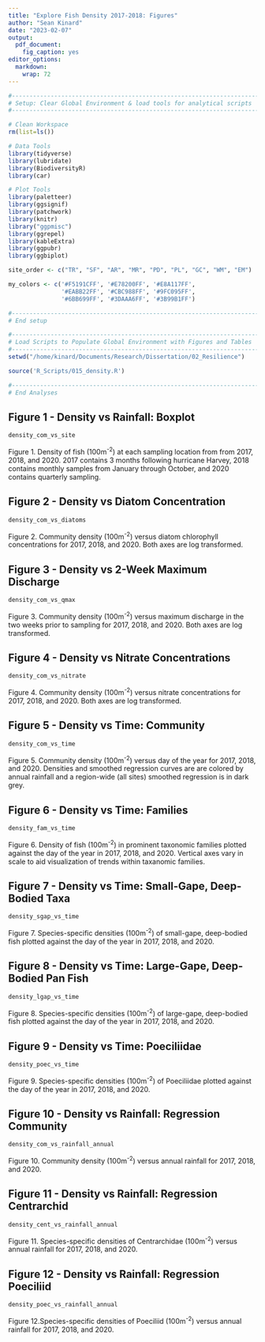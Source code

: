 ```yaml
---
title: "Explore Fish Density 2017-2018: Figures"
author: "Sean Kinard"
date: "2023-02-07"
output: 
  pdf_document: 
    fig_caption: yes
editor_options: 
  markdown: 
    wrap: 72
---
```


```r
#------------------------------------------------------------------------------
# Setup: Clear Global Environment & load tools for analytical scripts
#------------------------------------------------------------------------------

# Clean Workspace
rm(list=ls())

# Data Tools
library(tidyverse)
library(lubridate)
library(BiodiversityR)
library(car)

# Plot Tools
library(paletteer)
library(ggsignif)
library(patchwork)
library(knitr)
library("ggpmisc")
library(ggrepel)
library(kableExtra)
library(ggpubr)
library(ggbiplot)

site_order <- c("TR", "SF", "AR", "MR", "PD", "PL", "GC", "WM", "EM")

my_colors <- c('#F5191CFF', '#E78200FF', '#E8A117FF',
               '#EABB22FF', '#CBC988FF', '#9FC095FF',
               '#6BB699FF', '#3DAAA6FF', '#3B99B1FF')

#------------------------------------------------------------------------------
# End setup
```

```r
#------------------------------------------------------------------------------
# Load Scripts to Populate Global Environment with Figures and Tables
#------------------------------------------------------------------------------
setwd("/home/kinard/Documents/Research/Dissertation/02_Resilience")

source('R_Scripts/015_density.R')

#------------------------------------------------------------------------------
# End Analyses
```

\newpage

## Figure 1 - Density vs Rainfall: Boxplot

```r
density_com_vs_site
```

Figure 1. Density of fish (100m^-2^) at each sampling location from from
2017, 2018, and 2020. 2017 contains 3 months following hurricane Harvey, 2018
contains monthly samples from January through October, and 2020 contains
quarterly sampling.

\newpage

## Figure 2 - Density vs Diatom Concentration

```r
density_com_vs_diatoms
```

Figure 2. Community density (100m^-2^) versus diatom chlorophyll concentrations for 2017, 2018, and 2020. Both axes are log transformed.

\newpage

## Figure 3 - Density vs 2-Week Maximum Discharge

```r
density_com_vs_qmax
```

Figure 3. Community density (100m^-2^) versus maximum discharge in the two weeks prior to sampling for 2017, 2018, and 2020. Both axes are log transformed.

\newpage

## Figure 4 - Density vs Nitrate Concentrations

```r
density_com_vs_nitrate
```

Figure 4. Community density (100m^-2^) versus nitrate concentrations for 2017, 2018, and 2020. Both axes are log transformed.

\newpage

## Figure 5 - Density vs Time: Community 

```r
density_com_vs_time
```

Figure 5. Community density (100m^-2^) versus day of the year for 2017, 2018, and 2020. Densities and smoothed regression curves are are colored by annual rainfall and a region-wide (all sites) smoothed regression is in dark grey.

\newpage

## Figure 6 - Density vs Time: Families 

```r
density_fam_vs_time
```

Figure 6. Density of fish (100m^-2^) in prominent taxonomic families plotted against the day of the year in 2017, 2018, and 2020. Vertical axes vary in scale to aid visualization of trends within taxanomic families.

\newpage

## Figure 7 - Density vs Time: Small-Gape, Deep-Bodied Taxa 

```r
density_sgap_vs_time
```

Figure 7. Species-specific densities (100m^-2^) of small-gape, deep-bodied fish plotted against the day of the year in 2017, 2018, and 2020. 

\newpage

## Figure 8 - Density vs Time: Large-Gape, Deep-Bodied Pan Fish 

```r
density_lgap_vs_time
```

Figure 8. Species-specific densities (100m^-2^) of large-gape, deep-bodied fish plotted against the day of the year in 2017, 2018, and 2020. 

\newpage

## Figure 9 - Density vs Time: Poeciliidae 

```r
density_poec_vs_time
```

Figure 9. Species-specific densities (100m^-2^) of Poeciliidae plotted against the day of the year in 2017, 2018, and 2020. 

\newpage


## Figure 10 - Density vs Rainfall: Regression Community 

```r
density_com_vs_rainfall_annual
```

Figure 10. Community density (100m^-2^) versus annual rainfall for 2017, 2018, and 2020.

\newpage

## Figure 11 - Density vs Rainfall: Regression Centrarchid 

```r
density_cent_vs_rainfall_annual
```

Figure 11. Species-specific densities of Centrarchidae (100m^-2^) versus annual rainfall for 2017, 2018, and 2020.

\newpage

## Figure 12 - Density vs Rainfall: Regression Poeciliid 

```r
density_poec_vs_rainfall_annual
```

Figure 12.Species-specific densities of Poeciliid (100m^-2^) versus annual rainfall for 2017, 2018, and 2020.
